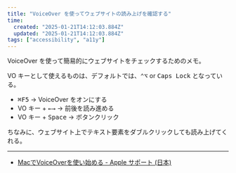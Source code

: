 ```yaml
---
title: "VoiceOver を使ってウェブサイトの読み上げを確認する"
time:
  created: "2025-01-21T14:12:03.884Z"
  updated: "2025-01-21T14:12:03.884Z"
tags: ["accessibility", "a11y"]
---
```


VoiceOver を使って簡易的にウェブサイトをチェックするためのメモ。

VO キーとして使えるものは、デフォルトでは、<kbd>⌃</kbd><kbd>⌥</kbd> or <kbd>Caps Lock</kbd> となっている。

- <kbd>⌘</kbd><kbd>F5</kbd> → VoiceOver をオンにする
- VO キー + <kbd>←</kbd><kbd>→</kbd> → 前後を読み進める
- VO キー + <kbd>Space</kbd> → ボタンクリック

ちなみに、ウェブサイト上でテキスト要素をダブルクリックしても読み上げてくれる。

---

- [MacでVoiceOverを使い始める - Apple サポート (日本)](https://support.apple.com/ja-jp/guide/voiceover/vo4be8816d70/10/mac/15.0)
